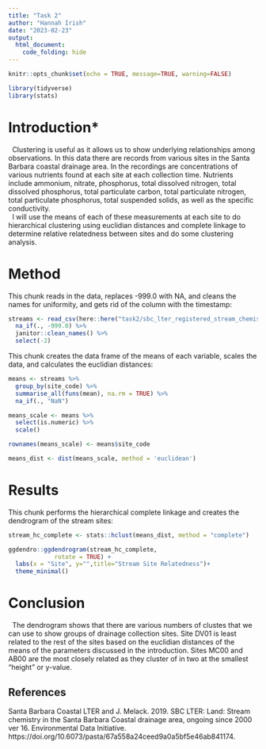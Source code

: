```yaml
---
title: "Task 2"
author: "Hannah Irish"
date: "2023-02-23"
output: 
  html_document:
    code_folding: hide
---
```


```r
knitr::opts_chunk$set(echo = TRUE, message=TRUE, warning=FALSE)

library(tidyverse)
library(stats)
```


# **Introduction***

|   Clustering is useful as it allows us to show underlying relationships among observations. In this data there are records from various sites in the Santa Barbara coastal drainage area. In the recordings are concentrations of various nutrients found at each site at each collection time. Nutrients include ammonium, nitrate, phosphorus, total dissolved nitrogen, total dissolved phosphorus, total particulate carbon, total particulate nitrogen, total particulate phosphorus, total suspended solids, as well as the specific conductivity. 

|   I will use the means of each of these measurements at each site to do hierarchical clustering using euclidian distances and complete linkage to determine relative relatedness between sites and do some clustering analysis.
 
# **Method**

This chunk reads in the data, replaces -999.0 with NA, and cleans the names for uniformity, and gets rid of the column with the timestamp:
```r
streams <- read_csv(here::here("task2/sbc_lter_registered_stream_chemistry.csv")) %>%
  na_if(., -999.0) %>%
  janitor::clean_names() %>%
  select(-2)


```

This chunk creates the data frame of the means of each variable, scales the data, and calculates the euclidian distances:
```r

means <- streams %>%
  group_by(site_code) %>%
  summarise_all(funs(mean), na.rm = TRUE) %>%
  na_if(., "NaN")

means_scale <- means %>%
  select(is.numeric) %>%
  scale()

rownames(means_scale) <- means$site_code 

means_dist <- dist(means_scale, method = 'euclidean')


```

# **Results** 

This chunk performs the hierarchical complete linkage and creates the dendrogram of the stream sites:
```r
stream_hc_complete <- stats::hclust(means_dist, method = "complete")

ggdendro::ggdendrogram(stream_hc_complete, 
             rotate = TRUE) +
  labs(x = "Site", y="",title="Stream Site Relatedness")+
  theme_minimal() 

```

# **Conclusion**

|   The dendrogram shows that there are various numbers of clustes that we can use to show groups of drainage collection sites. Site DV01 is least related to the rest of the sites based on the euclidian distances of the means of the parameters discussed in the introduction. Sites MC00 and AB00 are the most closely related as they cluster of in two at the smallest "height" or y-value. 


## **References**
 Santa Barbara Coastal LTER and J. Melack. 2019. SBC LTER: Land: Stream chemistry in the Santa Barbara Coastal drainage area, ongoing since 2000 ver 16. Environmental Data Initiative. https://doi.org/10.6073/pasta/67a558a24ceed9a0a5bf5e46ab841174. 




